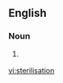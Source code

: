 ==English==

===Noun===
{{en-noun}}

# {{UK}} {{alternative spelling of|[[sterilization]]}}

[[vi:sterilisation]]